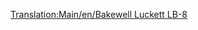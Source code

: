[[Translation:Main/en/Bakewell Luckett LB-8]]
{{Template:Vliegtuig/Nl
|Name=Bakewell Luckett LB-8
|Image=[[File:en/McDonnellDouglasDC-8.png|Bakewell Luckett LB-8]]
|Cost=36,914 (73.828)
|Speed=947 kph (592 MPH)
|Annual=6,750 (13.500)
|Designed=1958 
|Lifespan=23
|Capacity=200 passagiers & 30 zakken post
|Description=De Bakewell Luckett LB-8 is het eerste vliegtuig met 4 straalmotoren en is enorm groot. Stort waarschijnlijk neer op kleine vliegvelden, en dus zijn de aanloopkosten hoog.
|Real-lifeWikilink=Douglas DC-8
|Real-life=McDonnell Douglas DC-8
}}